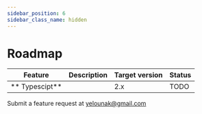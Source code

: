 ```yaml
---
sidebar_position: 6
sidebar_class_name: hidden
---
```


# Roadmap

| Feature            | Description | Target version | Status |
| ------------------ | ----------- | -------------- | ------ |
| \*\* Typescipt\*\* |             | 2.x            | TODO   |

Submit a feature request at yelounak@gmail.com